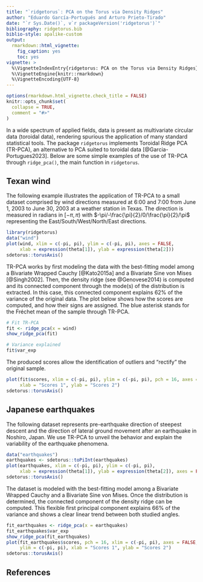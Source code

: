 ```yaml
---
title: "`ridgetorus`: PCA on the Torus via Density Ridges"
author: "Eduardo García-Portugués and Arturo Prieto-Tirado"
date: "`r Sys.Date()`, v`r packageVersion('ridgetorus')`"
bibliography: ridgetorus.bib
biblio-style: apalike-custom
output:
  rmarkdown::html_vignette:
    fig_caption: yes
    toc: yes
vignette: >
  %\VignetteIndexEntry{ridgetorus: PCA on the Torus via Density Ridges}
  %\VignetteEngine{knitr::rmarkdown}
  %\VignetteEncoding{UTF-8}
---
```


```r
options(rmarkdown.html_vignette.check_title = FALSE)
knitr::opts_chunk$set(
  collapse = TRUE,
  comment = "#>"
)
```

In a wide spectrum of applied fields, data is present as multivariate circular data (toroidal data), rendering spurious the application of many standard statistical tools. The package `ridgetorus` implements Toroidal Ridge PCA (TR-PCA), an alternative to PCA suited to toroidal data  [@Garcia-Portugues2023]. Below are some simple examples of the use of TR-PCA through `ridge_pca()`, the main function in `ridgetorus`.

## Texan wind

The following example illustrates the application of TR-PCA to a small dataset comprised by wind directions measured at 6:00 and 7:00 from June 1, 2003 to June 30, 2003 at a weather station in Texas. The direction is measured in radians in $[-\pi, \pi)$ with $-\pi/-\frac{\pi}{2}/0/\frac{\pi}{2}/\pi$ representing the East/South/West/North/East directions.

```r
library(ridgetorus)
data("wind")
plot(wind, xlim = c(-pi, pi), ylim = c(-pi, pi), axes = FALSE,
     xlab = expression(theta[1]), ylab = expression(theta[2]))
sdetorus::torusAxis()
```

TR-PCA works by first modeling the data with the best-fitting model among a Bivariate Wrapped Cauchy [@Kato2015a] and a Bivariate Sine von Mises [@Singh2002]. Then, the density ridge (see @Genovese2014) is computed and its connected component through the mode(s) of the distribution is extracted. In this case, this connected component explains $62\%$ of the variance of the original data. The plot below shows how the scores are computed, and how their signs are assigned. The blue asterisk stands for the Fréchet mean of the sample through TR-PCA.

```r
# Fit TR-PCA
fit <- ridge_pca(x = wind)
show_ridge_pca(fit)

# Variance explained
fit$var_exp
```

The produced scores allow the identification of outliers and "rectify" the original sample.

```r
plot(fit$scores, xlim = c(-pi, pi), ylim = c(-pi, pi), pch = 16, axes = FALSE,
     xlab = "Scores 1", ylab = "Scores 2")
sdetorus::torusAxis()
```

## Japanese earthquakes

The following dataset represents pre-earthquake direction of steepest descent and the direction of lateral ground movement after an earthquake in Noshiro, Japan. We use TR-PCA to unveil the behavior and explain the variability of the earthquake phenomena.

```r
data("earthquakes")
earthquakes <- sdetorus::toPiInt(earthquakes)
plot(earthquakes, xlim = c(-pi, pi), ylim = c(-pi, pi),
     xlab = expression(theta[1]), ylab = expression(theta[2]), axes = FALSE)
sdetorus::torusAxis()
```

The dataset is modeled with the best-fitting model among a Bivariate Wrapped Cauchy and a Bivariate Sine von Mises. Once the distribution is determined, the connected component of the density ridge can be computed. This flexible first principal component explains $66\%$ of the variance and shows a clear linear trend between both studied angles.

```r
fit_earthquakes <- ridge_pca(x = earthquakes)
fit_earthquakes$var_exp
show_ridge_pca(fit_earthquakes)
plot(fit_earthquakes$scores, pch = 16, xlim = c(-pi, pi), axes = FALSE,
     ylim = c(-pi, pi), xlab = "Scores 1", ylab = "Scores 2")
sdetorus::torusAxis()
```

## References

